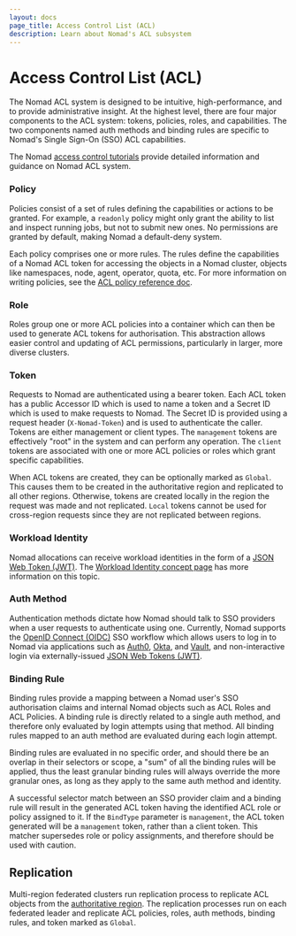 ```yaml
---
layout: docs
page_title: Access Control List (ACL)
description: Learn about Nomad's ACL subsystem
---
```


# Access Control List (ACL)

The Nomad ACL system is designed to be intuitive, high-performance, and to
provide administrative insight. At the highest level, there are four major
components to the ACL system: tokens, policies, roles, and capabilities. The
two components named auth methods and binding rules are specific to Nomad's
Single Sign-On (SSO) ACL capabilities.

The Nomad [access control tutorials][] provide detailed information and
guidance on Nomad ACL system.

### Policy

Policies consist of a set of rules defining the capabilities or actions to be
granted. For example, a `readonly` policy might only grant the ability to list
and inspect running jobs, but not to submit new ones. No permissions are
granted by default, making Nomad a default-deny system.

Each policy comprises one or more rules. The rules define the capabilities of a
Nomad ACL token for accessing the objects in a Nomad cluster, objects like
namespaces, node, agent, operator, quota, etc. For more information on writing
policies, see the [ACL policy reference doc][].

### Role

Roles group one or more ACL policies into a container which can then be used to
generate ACL tokens for authorisation. This abstraction allows easier control
and updating of ACL permissions, particularly in larger, more diverse clusters.

### Token

Requests to Nomad are authenticated using a bearer token. Each ACL token has a
public Accessor ID which is used to name a token and a Secret ID which is used
to make requests to Nomad. The Secret ID is provided using a request header
(`X-Nomad-Token`) and is used to authenticate the caller. Tokens are either
management or client types. The `management` tokens are effectively "root" in
the system and can perform any operation. The `client` tokens are associated
with one or more ACL policies or roles which grant specific capabilities.

When ACL tokens are created, they can be optionally marked as `Global`. This
causes them to be created in the authoritative region and replicated to all
other regions. Otherwise, tokens are created locally in the region the request
was made and not replicated. `Local` tokens cannot be used for cross-region
requests since they are not replicated between regions.

### Workload Identity

Nomad allocations can receive workload identities in the form of a
[JSON Web Token (JWT)][jwt]. The
[Workload Identity concept page][workload identity] has more information on
this topic.

### Auth Method

Authentication methods dictate how Nomad should talk to SSO providers when a
user requests to authenticate using one. Currently, Nomad supports the [OpenID
Connect (OIDC)][oidc] SSO workflow which allows users to log in to Nomad via
applications such as [Auth0][auth0], [Okta][okta], and [Vault][vault], and
non-interactive login via externally-issued [JSON Web Tokens (JWT)][jwt].

### Binding Rule

Binding rules provide a mapping between a Nomad user's SSO authorisation claims
and internal Nomad objects such as ACL Roles and ACL Policies. A binding rule
is directly related to a single auth method, and therefore only evaluated by
login attempts using that method. All binding rules mapped to an auth method
are evaluated during each login attempt.

<Note>
  Binding rules are evaluated in no specific order, and should there be an
  overlap in their selectors or scope, a "sum" of all the binding rules will be
  applied, thus the least granular binding rules will always override the more
  granular ones, as long as they apply to the same auth method and identity.
</Note>

A successful selector match between an SSO provider claim and a binding rule
will result in the generated ACL token having the identified ACL role or policy
assigned to it. If the `BindType` parameter is `management`, the ACL token
generated will be a `management` token, rather than a client token. This
matcher supersedes role or policy assignments, and therefore should be used
with caution.

## Replication

Multi-region federated clusters run replication process to replicate ACL
objects from the [authoritative region][]. The replication processes run on
each federated leader and replicate ACL policies, roles, auth methods, binding
rules, and token marked as `Global`.

[access control tutorials]: /nomad/tutorials/access-control
[ACL policy reference doc]: /nomad/docs/other-specifications/acl-policy
[authoritative region]: /nomad/docs/configuration/server#authoritative_region
[jwt]: https://datatracker.ietf.org/doc/html/rfc7519
[workload identity]: /nomad/docs/concepts/workload-identity
[oidc]: https://openid.net/connect/
[auth0]: https://auth0.com/
[okta]: https://www.okta.com/
[vault]: https://www.vaultproject.io/
